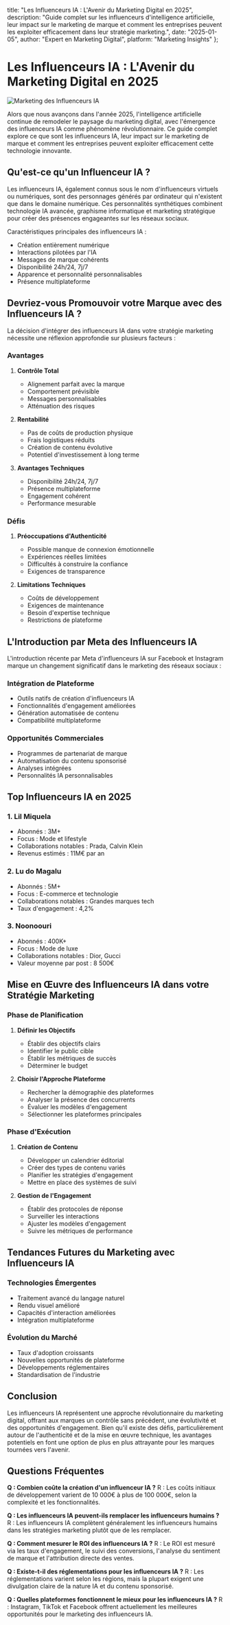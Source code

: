   title: "Les Influenceurs IA : L'Avenir du Marketing Digital en 2025",
  description: "Guide complet sur les influenceurs d'intelligence artificielle, leur impact sur le marketing de marque et comment les entreprises peuvent les exploiter efficacement dans leur stratégie marketing.",
  date: "2025-01-05",
  author: "Expert en Marketing Digital",
  platform: "Marketing Insights"
};

# Les Influenceurs IA : L'Avenir du Marketing Digital en 2025

![Marketing des Influenceurs IA](/images/blog-posts/ai-influencer-2025.jpeg)

Alors que nous avançons dans l'année 2025, l'intelligence artificielle continue de remodeler le paysage du marketing digital, avec l'émergence des influenceurs IA comme phénomène révolutionnaire. Ce guide complet explore ce que sont les influenceurs IA, leur impact sur le marketing de marque et comment les entreprises peuvent exploiter efficacement cette technologie innovante.

## Qu'est-ce qu'un Influenceur IA ?

Les influenceurs IA, également connus sous le nom d'influenceurs virtuels ou numériques, sont des personnages générés par ordinateur qui n'existent que dans le domaine numérique. Ces personnalités synthétiques combinent technologie IA avancée, graphisme informatique et marketing stratégique pour créer des présences engageantes sur les réseaux sociaux.

Caractéristiques principales des influenceurs IA :
- Création entièrement numérique
- Interactions pilotées par l'IA
- Messages de marque cohérents
- Disponibilité 24h/24, 7j/7
- Apparence et personnalité personnalisables
- Présence multiplateforme

## Devriez-vous Promouvoir votre Marque avec des Influenceurs IA ?

La décision d'intégrer des influenceurs IA dans votre stratégie marketing nécessite une réflexion approfondie sur plusieurs facteurs :

### Avantages

1. **Contrôle Total**
   - Alignement parfait avec la marque
   - Comportement prévisible
   - Messages personnalisables
   - Atténuation des risques

2. **Rentabilité**
   - Pas de coûts de production physique
   - Frais logistiques réduits
   - Création de contenu évolutive
   - Potentiel d'investissement à long terme

3. **Avantages Techniques**
   - Disponibilité 24h/24, 7j/7
   - Présence multiplateforme
   - Engagement cohérent
   - Performance mesurable

### Défis

1. **Préoccupations d'Authenticité**
   - Possible manque de connexion émotionnelle
   - Expériences réelles limitées
   - Difficultés à construire la confiance
   - Exigences de transparence

2. **Limitations Techniques**
   - Coûts de développement
   - Exigences de maintenance
   - Besoin d'expertise technique
   - Restrictions de plateforme

## L'Introduction par Meta des Influenceurs IA

L'introduction récente par Meta d'influenceurs IA sur Facebook et Instagram marque un changement significatif dans le marketing des réseaux sociaux :

### Intégration de Plateforme
- Outils natifs de création d'influenceurs IA
- Fonctionnalités d'engagement améliorées
- Génération automatisée de contenu
- Compatibilité multiplateforme

### Opportunités Commerciales
- Programmes de partenariat de marque
- Automatisation du contenu sponsorisé
- Analyses intégrées
- Personnalités IA personnalisables

## Top Influenceurs IA en 2025

### 1. Lil Miquela
- Abonnés : 3M+
- Focus : Mode et lifestyle
- Collaborations notables : Prada, Calvin Klein
- Revenus estimés : 11M€ par an

### 2. Lu do Magalu
- Abonnés : 5M+
- Focus : E-commerce et technologie
- Collaborations notables : Grandes marques tech
- Taux d'engagement : 4,2%

### 3. Noonoouri
- Abonnés : 400K+
- Focus : Mode de luxe
- Collaborations notables : Dior, Gucci
- Valeur moyenne par post : 8 500€

## Mise en Œuvre des Influenceurs IA dans votre Stratégie Marketing

### Phase de Planification
1. **Définir les Objectifs**
   - Établir des objectifs clairs
   - Identifier le public cible
   - Établir les métriques de succès
   - Déterminer le budget

2. **Choisir l'Approche Plateforme**
   - Rechercher la démographie des plateformes
   - Analyser la présence des concurrents
   - Évaluer les modèles d'engagement
   - Sélectionner les plateformes principales

### Phase d'Exécution
1. **Création de Contenu**
   - Développer un calendrier éditorial
   - Créer des types de contenu variés
   - Planifier les stratégies d'engagement
   - Mettre en place des systèmes de suivi

2. **Gestion de l'Engagement**
   - Établir des protocoles de réponse
   - Surveiller les interactions
   - Ajuster les modèles d'engagement
   - Suivre les métriques de performance

## Tendances Futures du Marketing avec Influenceurs IA

### Technologies Émergentes
- Traitement avancé du langage naturel
- Rendu visuel amélioré
- Capacités d'interaction améliorées
- Intégration multiplateforme

### Évolution du Marché
- Taux d'adoption croissants
- Nouvelles opportunités de plateforme
- Développements réglementaires
- Standardisation de l'industrie

## Conclusion

Les influenceurs IA représentent une approche révolutionnaire du marketing digital, offrant aux marques un contrôle sans précédent, une évolutivité et des opportunités d'engagement. Bien qu'il existe des défis, particulièrement autour de l'authenticité et de la mise en œuvre technique, les avantages potentiels en font une option de plus en plus attrayante pour les marques tournées vers l'avenir.

## Questions Fréquentes

**Q : Combien coûte la création d'un influenceur IA ?**
R : Les coûts initiaux de développement varient de 10 000€ à plus de 100 000€, selon la complexité et les fonctionnalités.

**Q : Les influenceurs IA peuvent-ils remplacer les influenceurs humains ?**
R : Les influenceurs IA complètent généralement les influenceurs humains dans les stratégies marketing plutôt que de les remplacer.

**Q : Comment mesurer le ROI des influenceurs IA ?**
R : Le ROI est mesuré via les taux d'engagement, le suivi des conversions, l'analyse du sentiment de marque et l'attribution directe des ventes.

**Q : Existe-t-il des réglementations pour les influenceurs IA ?**
R : Les réglementations varient selon les régions, mais la plupart exigent une divulgation claire de la nature IA et du contenu sponsorisé.

**Q : Quelles plateformes fonctionnent le mieux pour les influenceurs IA ?**
R : Instagram, TikTok et Facebook offrent actuellement les meilleures opportunités pour le marketing des influenceurs IA.